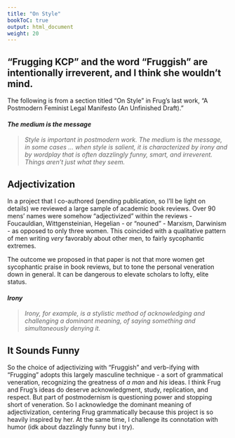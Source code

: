 ```yaml
---
title: "On Style"
bookToC: true
output: html_document
weight: 20
---
```


## "Frugging KCP" and the word "Fruggish" are intentionally irreverent, and I think she wouldn't mind. 

The following is from a section titled "On Style" in Frug's last work, "A Postmodern Feminist Legal Manifesto (An Unfinished Draft)."

#### *The medium is the message*
> *Style is important in postmodern work. The medium* is *the message, in some cases ... when style is salient, it is characterized by irony and by wordplay that is often dazzlingly funny, smart, and irreverent. Things aren't just what they seem.*

## Adjectivization

In a project that I co-authored (pending publication, so I'll be light on details) we reviewed a large sample of academic book reviews. Over 90 mens' names were somehow "adjectivized" within the reviews - Foucauldian, Wittgensteinian, Hegelian - or "nouned" - Marxism, Darwinism - as opposed to only three women. This coincided with a qualitative pattern of men writing *very* favorably about other men, to fairly sycophantic extremes. 

The outcome we proposed in that paper is not that more women get sycophantic praise in book reviews, but to tone the personal veneration down in general. It can be dangerous to elevate scholars to lofty, elite status. 

#### *Irony*
> *Irony, for example, is a stylistic method of acknowledging and challenging a dominant meaning, of saying something and simultaneously denying it.*


## It Sounds Funny 

So the choice of adjectivizing with "Fruggish" and verb-ifying with "Frugging" adopts this largely masculine technique - a sort of grammatical veneration, recognizing the greatness of *a man* and *his* ideas. I think Frug and Frug's ideas do deserve acknowledgment, study, replication, and respect. But part of postmodernism is questioning power and stopping short of veneration. So I acknowledge the dominant meaning of adjectivization, centering Frug grammatically because this project is so heavily inspired by her. At the same time, I challenge its connotation with humor (idk about dazzlingly funny but i try). 
